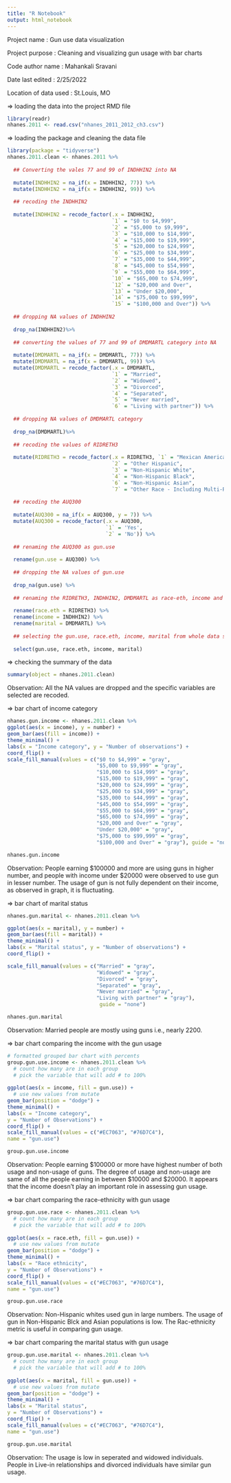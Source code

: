 ---
title: "R Notebook"
output: html_notebook
---

 Project name : Gun use data visualization

 Project purpose : Cleaning and visualizing gun usage with bar charts 

 Code author name : Mahankali Sravani

 Date last edited : 2/25/2022

 Location of data used : St.Louis, MO

##################################################################################################################################################

=> loading the data into the project RMD file

```{r}
library(readr)
nhanes.2011 <- read.csv("nhanes_2011_2012_ch3.csv")

```

=> loading the package and cleaning the data file

```{r}
library(package = "tidyverse") 
nhanes.2011.clean <- nhanes.2011 %>% 
  
  ## Converting the vales 77 and 99 of INDHHIN2 into NA
  
  mutate(INDHHIN2 = na_if(x = INDHHIN2, 77)) %>% 
  mutate(INDHHIN2 = na_if(x = INDHHIN2, 99)) %>% 
  
  ## recoding the INDHHIN2
  
  mutate(INDHHIN2 = recode_factor(.x = INDHHIN2, 
                                  `1` = "$0 to $4,999", 
                                  `2` = "$5,000 to $9,999", 
                                  `3` = "$10,000 to $14,999", 
                                  `4` = "$15,000 to $19,999", 
                                  `5` = "$20,000 to $24,999", 
                                  `6` = "$25,000 to $34,999", 
                                  `7` = "$35,000 to $44,999", 
                                  `8` = "$45,000 to $54,999", 
                                  `9` = "$55,000 to $64,999", 
                                  `10` = "$65,000 to $74,999", 
                                  `12` = "$20,000 and Over", 
                                  `13` = "Under $20,000", 
                                  `14` = "$75,000 to $99,999", 
                                  `15` = "$100,000 and Over")) %>%  
  
  ## dropping NA values of INDHHIN2
  
  drop_na(INDHHIN2)%>%
  
  ## converting the values of 77 and 99 of DMDMARTL category into NA
  
  mutate(DMDMARTL = na_if(x = DMDMARTL, 77)) %>%  
  mutate(DMDMARTL = na_if(x = DMDMARTL, 99)) %>%  
  mutate(DMDMARTL = recode_factor(.x = DMDMARTL, 
                                  `1` = "Married", 
                                  `2` = "Widowed", 
                                  `3` = "Divorced", 
                                  `4` = "Separated", 
                                  `5` = "Never married", 
                                  `6` = "Living with partner")) %>% 
  
  ## dropping NA values of DMDMARTL category
  
  drop_na(DMDMARTL)%>%
  
  ## recoding the values of RIDRETH3
  
  mutate(RIDRETH3 = recode_factor(.x = RIDRETH3, `1` = "Mexican American", 
                                  `2` = "Other Hispanic",  
                                  `3` = "Non-Hispanic White", 
                                  `4` = "Non-Hispanic Black", 
                                  `6` = "Non-Hispanic Asian", 
                                  `7` = "Other Race - Including Multi-Racial")) %>%  
  
  ## recoding the AUQ300 
  
  mutate(AUQ300 = na_if(x = AUQ300, y = 7)) %>% 
  mutate(AUQ300 = recode_factor(.x = AUQ300, 
                                `1` = 'Yes', 
                                `2` = 'No')) %>% 
  
  ## renaming the AUQ300 as gun.use
  
  rename(gun.use = AUQ300) %>%  
  
  ## dropping the NA values of gun.use
  
  drop_na(gun.use) %>%
  
  ## renaming the RIDRETH3, INDHHIN2, DMDMARTL as race-eth, income and marital respectively
  
  rename(race.eth = RIDRETH3) %>%  
  rename(income = INDHHIN2) %>%  
  rename(marital = DMDMARTL) %>%
  
  ## selecting the gun.use, race.eth, income, marital from whole data set 
  
  select(gun.use, race.eth, income, marital) 
```

=> checking the summary of the data

```{r}
summary(object = nhanes.2011.clean) 
```
Observation: All the NA values are dropped and the specific variables are selected are recoded.


=> bar chart of income category

```{r}
nhanes.gun.income <- nhanes.2011.clean %>%
ggplot(aes(x = income), y = number) +
geom_bar(aes(fill = income)) +
theme_minimal() +
labs(x = "Income category", y = "Number of observations") +
coord_flip() +
scale_fill_manual(values = c("$0 to $4,999" = "gray", 
                             "$5,000 to $9,999" = "gray", 
                             "$10,000 to $14,999" = "gray", 
                             "$15,000 to $19,999" = "gray", 
                             "$20,000 to $24,999" = "gray", 
                             "$25,000 to $34,999" = "gray", 
                             "$35,000 to $44,999" = "gray", 
                             "$45,000 to $54,999" = "gray", 
                             "$55,000 to $64,999" = "gray", 
                             "$65,000 to $74,999" = "gray", 
                             "$20,000 and Over" = "gray", 
                             "Under $20,000" = "gray", 
                             "$75,000 to $99,999" = "gray", 
                             "$100,000 and Over" = "gray"), guide = "none")

nhanes.gun.income
```
Observation: People earning $100000 and more are using guns in higher number, and people with income under $20000 were observed to use gun in                  lesser number. The usage of gun is not fully dependent on their income, as observed in graph, it is fluctuating.


=> bar chart of marital status

```{r}
nhanes.gun.marital <- nhanes.2011.clean %>%

ggplot(aes(x = marital), y = number) +
geom_bar(aes(fill = marital)) +
theme_minimal() +
labs(x = "Marital status", y = "Number of observations") +
coord_flip() +

scale_fill_manual(values = c("Married" = "gray", 
                             "Widowed" = "gray", 
                             "Divorced" = "gray", 
                             "Separated" = "gray", 
                             "Never married" = "gray", 
                             "Living with partner" = "gray"),
                              guide = "none")
```

```{r}
nhanes.gun.marital
```
Observation: Married people are mostly using guns i.e., nearly 2200. 


=> bar chart comparing the income with the gun usage

```{r}
# formatted grouped bar chart with percents 
group.gun.use.income <- nhanes.2011.clean %>%
  # count how many are in each group
  # pick the variable that will add # to 100%
    
ggplot(aes(x = income, fill = gun.use)) +
  # use new values from mutate
geom_bar(position = "dodge") +
theme_minimal() +
labs(x = "Income category",
y = "Number of Observations") +
coord_flip() +
scale_fill_manual(values = c("#EC7063", "#76D7C4"),
name = "gun.use")
```

```{r}
group.gun.use.income
```
Observation: People earning $100000 or more have highest number of both usage and non-usage of guns. The degree of usage and non-usage are same of              all the people earning in between $10000 and $20000. It appears that the income doesn't play an important role in assessing gun                   usage.


=> bar chart comparing the race-ethnicity with gun usage

```{r}
group.gun.use.race <- nhanes.2011.clean %>%
  # count how many are in each group
  # pick the variable that will add # to 100%
    
ggplot(aes(x = race.eth, fill = gun.use)) +
  # use new values from mutate
geom_bar(position = "dodge") +
theme_minimal() +
labs(x = "Race ethnicity",
y = "Number of Observations") +
coord_flip() +
scale_fill_manual(values = c("#EC7063", "#76D7C4"),
name = "gun.use")
```

```{r}
group.gun.use.race
```
Observation: Non-Hispanic whites used gun in large numbers. The usage of gun in Non-Hispanic Blck and Asian populations is low. The Rac-ethnicity              metric is useful in comparing gun usage.


=> bar chart comparing the marital status with gun usage

```{r}
group.gun.use.marital <- nhanes.2011.clean %>%
  # count how many are in each group
  # pick the variable that will add # to 100%
    
ggplot(aes(x = marital, fill = gun.use)) +
  # use new values from mutate
geom_bar(position = "dodge") +
theme_minimal() +
labs(x = "Marital status",
y = "Number of Observations") +
coord_flip() +
scale_fill_manual(values = c("#EC7063", "#76D7C4"),
name = "gun.use")
```

```{r}
group.gun.use.marital
```
Observation: The usage is low in seperated and widowed individuals. People in Live-in relationships and divorced individuals have similar gun                  usage.  



################################################################################################################################################